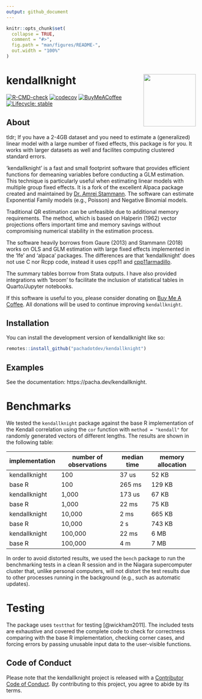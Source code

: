 ```yaml
---
output: github_document
---
```


<!-- README.md is generated from README.Rmd. Please edit that file -->

```r
knitr::opts_chunk$set(
  collapse = TRUE,
  comment = "#>",
  fig.path = "man/figures/README-",
  out.width = "100%"
)
```

# kendallknight <img src="man/figures/logo.svg" align="right" height="139" alt="" />

<!-- badges: start -->
[![R-CMD-check](https://github.com/pachadotdev/kendallknight/actions/workflows/R-CMD-check.yaml/badge.svg)](https://github.com/pachadotdev/kendallknight/actions/workflows/R-CMD-check.yaml)
[![codecov](https://codecov.io/gh/pachadotdev/kendallknight/graph/badge.svg?token=kDP0pWmfRk)](https://codecov.io/gh/pachadotdev/kendallknight)
[![BuyMeACoffee](https://raw.githubusercontent.com/pachadotdev/buymeacoffee-badges/main/bmc-donate-yellow.svg)](https://www.buymeacoffee.com/pacha)
[![Lifecycle: stable](https://img.shields.io/badge/lifecycle-stable-brightgreen.svg)](https://lifecycle.r-lib.org/articles/stages.html#stable)
<!-- badges: end -->

## About

tldr; If you have a 2-4GB dataset and you need to estimate a (generalized)
linear model with a large number of fixed effects, this package is for you. It
works with larger datasets as well and facilites computing clustered standard
errors.

'kendallknight' is a fast and small footprint software that provides efficient
functions for demeaning variables before conducting a GLM estimation. This
technique is particularly useful when estimating linear models with multiple
group fixed effects. It is a fork of the excellent Alpaca package created and
maintained by [Dr. Amrei Stammann](https://github.com/amrei-stammann). The
software can estimate Exponential Family models (e.g., Poisson) and Negative
Binomial models.

Traditional QR estimation can be unfeasible due to additional memory
requirements. The method, which is based on Halperin (1962) vector projections
offers important time and memory savings without compromising numerical
stability in the estimation process.

The software heavily borrows from Gaure (2013) and Stammann (2018) works on
OLS and GLM estimation with large fixed effects implemented in the 'lfe' and
'alpaca' packages. The differences are that 'kendallknight' does not use C nor Rcpp
code, instead it uses cpp11 and
[cpp11armadillo](https://github.com/pachadotdev/cpp11armadillo).

The summary tables borrow from Stata outputs. I have also provided integrations
with 'broom' to facilitate the inclusion of statistical tables in Quarto/Jupyter
notebooks.

If this software is useful to you, please consider donating on
[Buy Me A Coffee](https://buymeacoffee.com/pacha). All donations will
be used to continue improving `kendallknight`.

## Installation

You can install the development version of kendallknight like so:

``` r
remotes::install_github("pachadotdev/kendallknight")
```

## Examples

See the documentation: https://pacha.dev/kendallknight.

# Benchmarks

We tested the `kendallknight` package against the base R implementation of the
Kendall correlation using the `cor` function with `method = "kendall"` for
randomly generated vectors of different lengths. The results are shown in the
following table:

| implementation  | number of observations | median time | memory allocation |
|-----------------|------------------------|-------------|-------------------|
| kendallknight   | 100                    |  37 us      |  52 KB            |
| base R          | 100                    | 265 ms      | 129 KB            |
| kendallknight   | 1,000                  | 173 us      |  67 KB            |
| base R          | 1,000                  |  22 ms      |  75 KB            |
| kendallknight   | 10,000                 |   2 ms      | 665 KB            |
| base R          | 10,000                 |   2 s       | 743 KB            |
| kendallknight   | 100,000                |  22 ms      |   6 MB            |
| base R          | 100,000                |   4 m       |   7 MB            |

In order to avoid distorted results, we used the `bench` package to run the
benchmarking tests in a clean R session and in the Niagara supercomputer
cluster that, unlike personal computers, will not distort the test results due
to other processes running in the background (e.g., such as automatic updates).

# Testing

The package uses `testthat` for testing [@wickham2011]. The included tests are
exhaustive and covered the complete code to check for correctness comparing with
the base R implementation, checking corner cases, and forcing errors
by passing unusable input data to the user-visible functions.

## Code of Conduct

Please note that the kendallknight project is released with a
[Contributor Code of Conduct](https://contributor-covenant.org/version/2/1/CODE_OF_CONDUCT.html).
By contributing to this project, you agree to abide by its terms.
